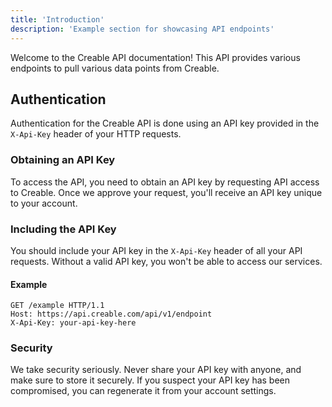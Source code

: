 ```yaml
---
title: 'Introduction'
description: 'Example section for showcasing API endpoints'
---
```


Welcome to the Creable API documentation! This API provides various endpoints to pull various data points from Creable.

## Authentication

Authentication for the Creable API is done using an API key provided in the `X-Api-Key` header of your HTTP requests.

### Obtaining an API Key

To access the API, you need to obtain an API key by requesting API access to Creable. Once we approve your request, you'll receive an API key unique to your account.

### Including the API Key

You should include your API key in the `X-Api-Key` header of all your API requests. Without a valid API key, you won't be able to access our services.

#### Example

```http
GET /example HTTP/1.1
Host: https://api.creable.com/api/v1/endpoint
X-Api-Key: your-api-key-here
```

### Security

We take security seriously. Never share your API key with anyone, and make sure to store it securely. If you suspect your API key has been compromised, you can regenerate it from your account settings.
